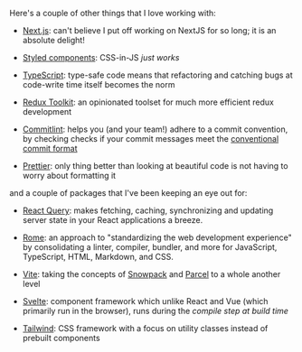 Here's a couple of other things that I love working with:

- [Next.js](https://nextjs.org): can&apos;t believe I put off working on NextJS
  for so long; it is an absolute delight!

- [Styled components](https://styled-components.com): CSS-in-JS _just works_

- [TypeScript](https://www.typescriptlang.org): type-safe code means that
  refactoring and catching bugs at code-write time itself becomes the norm

- [Redux Toolkit](https://redux-toolkit.js.org): an opinionated toolset for
  much more efficient redux development

- [Commitlint](https://github.com/conventional-changelog/commitlint): helps
  you (and your team!) adhere to a commit convention, by checking checks if your
  commit messages meet the
  [conventional commit format](https://www.conventionalcommits.org/en/v1.0.0)

- [Prettier](https://prettier.io): only thing better than looking at beautiful
  code is not having to worry about formatting it

and a couple of packages that I've been keeping an eye out for:

- [React Query](https://react-query.tanstack.com): makes fetching, caching, synchronizing and updating server state in your React applications a breeze.

- [Rome](https://rome.tools): an approach to "standardizing the web development experience" by consolidating a linter, compiler, bundler, and more for JavaScript, TypeScript, HTML, Markdown, and CSS.

- [Vite](https://vitejs.dev): taking the concepts of [Snowpack](https://snowpack.dev) and [Parcel](https://parceljs.org) to a whole another level

- [Svelte](https://svelte.dev): component framework which unlike React and Vue (which primarily run in the browser), runs during the _compile step at build time_

- [Tailwind](https://tailwindcss.com): CSS framework with a focus on utility classes instead of prebuilt components
